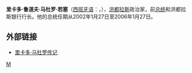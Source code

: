 {{Spanish name|马杜罗|若塞}}
{{Infobox President
| name=里卡多·鲁道夫·马杜罗·若塞
| nationality=
| image=
| caption=
| office = 宏都拉斯總統
| term_start=2002年1月27日
| term_end=2006年1月27日
| predecessor=[[卡洛斯·罗伯托·弗罗雷斯|卡洛斯·罗伯托·弗罗雷斯]]
| successor=[[曼努埃尔·塞拉亚|曼努埃尔·塞拉亚]]
| birth_date=1946年4月20日
| birth_place=[[巴拿马|巴拿马]]
| dead=alive
| death_date=
| death_place=
| spouse=Aguas Santas Ocaña Navarro
| party=[[洪都拉斯国民党|洪都拉斯国民党]]
| order=
| vicepresident=
}}
'''里卡多·鲁道夫·马杜罗·若塞'''（[[西班牙语|西班牙语]]：'''{{lang|es|Ricardo Rodolfo Maduro Joest}}'''，{{bd|1946年|4月20日|catIdx=M}}），[[洪都拉斯|洪都拉斯]]政治家，前[[洪都拉斯总统|总统]]和洪都拉斯银行行长。他的总统任期从2002年1月27日至2006年1月27日。

== 外部链接 ==
* [https://web.archive.org/web/20021126212845/http://www.un.int/honduras/cvmaduroingles.htm 里卡多·马杜罗传记]

{{start box}}
{{succession box | [[卡洛斯·罗伯托·弗罗雷斯|卡洛斯·罗伯托·弗罗雷斯]]|[[曼努埃尔·塞拉亚|曼努埃尔·塞拉亚]]| [[洪都拉斯总统|洪都拉斯总统]]|2002年－2006年 }}
{{end box}}
{{Authority control}}
{{America-poli-bio-stub}}

[[Category:洪都拉斯总统|M]]